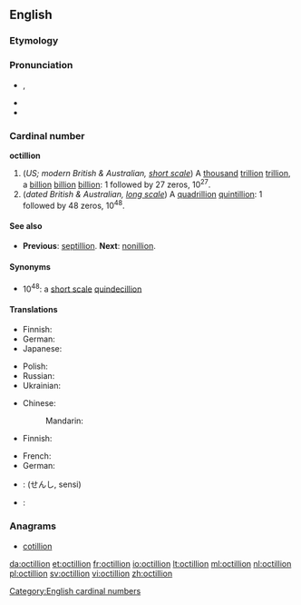 ==English==

===Etymology===
{{confix|oct|gloss1=eight|illion}}

===Pronunciation===
* {{a|UK}} {{IPA|/ɒkˈtɪl.iː.ən/}}, {{SAMPA|/Qk"tIl.i:.@n/}}
* {{rhymes|ɪljən}}
* {{hyphenation|oct|il|li|on, oc|til|li|on}}

===Cardinal number===
'''octillion'''

# (''US; modern British & Australian, [[w:Long and short scales|short scale]]'') A [[thousand]] [[trillion]] [[trillion]], a [[billion]] [[billion]] [[billion]]: 1 followed by 27 zeros, 10<sup>27</sup>.
# (''dated British & Australian, [[w:Long and short scales|long scale]]'') A [[quadrillion]] [[quintillion]]: 1 followed by 48 zeros, 10<sup>48</sup>.

====See also====
* {{qualifier|short and long scale}} '''Previous''': [[septillion]]. '''Next''': [[nonillion]].

====Synonyms====
* 10<sup>48</sup>: a [[w:Long and short scales|short scale]] [[quindecillion]]

====Translations====
{{trans-top|a thousand trillion trillion, 10<sup>27</sup>}}
* Finnish: {{t|fi|kvadriljardi}}
* German: {{t+|de|Quadrilliarde}}
* Japanese: {{t|ja|千秭|tr=せんし, senshi|sc=Jpan}}
{{trans-mid}}
* Polish: {{t|pl|kwadryliard|m}}
* Russian: {{t|ru|окталлион}}
* Ukrainian: {{t|uk|октильйон}}
{{trans-bottom}}

{{trans-top|a quadrillion quintillion, 10<sup>48</sup>}}
* Chinese:
*: Mandarin: {{t|zh|一極}}
* Finnish: {{t|fi|oktiljoona}}
{{trans-mid}}
* French: {{t|fr|octillion|m}}
* German: {{t+|de|Oktillion|f}}
{{trans-bottom}}

{{checktrans}}
* {{ttbc|ja}}: {{t|ja|千秭}} (せんし, sensi)
* {{ttbc|la}}: {{t|la|octillio|f}}

===Anagrams===
* [[cotillion]]

[[Category:English cardinal numbers]]

[[da:octillion]]
[[et:octillion]]
[[fr:octillion]]
[[io:octillion]]
[[lt:octillion]]
[[ml:octillion]]
[[nl:octillion]]
[[pl:octillion]]
[[sv:octillion]]
[[vi:octillion]]
[[zh:octillion]]
